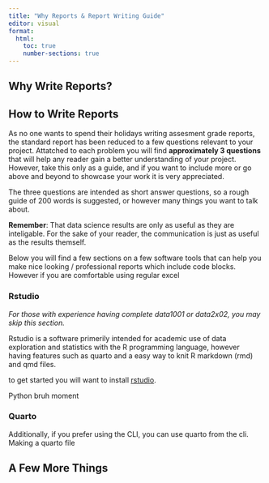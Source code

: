 ```yaml
---
title: "Why Reports & Report Writing Guide"
editor: visual
format: 
  html:
    toc: true
    number-sections: true
---
```


## Why Write Reports?

## How to Write Reports

As no one wants to spend their holidays writing assesment grade reports, the standard report has been reduced to a few questions relevant to your project.
Attatched to each problem you will find **approximately 3 questions ** that will help any reader gain a better understanding of your project.
However, take this only as a guide, and if you want to include more or go above and beyond to showcase your work it is very appreciated.

The three questions are intended as short answer questions, so a rough guide of 200 words is suggested, or however many things you want to talk about.

**Remember**: That data science results are only as useful as they are inteligable. For the sake of your reader, the communication is just as useful as the results themself.

Below you will find a few sections on a few software tools that can help you make nice looking / professional reports which include code blocks. However if you are comfortable using regular excel

### Rstudio

*For those with experience having complete data1001 or data2x02, you may skip this section.*

Rstudio is a software primerily intended for academic use of data exploration and statistics with the R programming language, however having features such as quarto and a easy way to knit R markdown (rmd) and qmd files. 

to get started you will want to install <a href="https://posit.co/download/rstudio-desktop/"> rstudio</a>. 

::: {.column-margin}
Python bruh moment
:::




### Quarto 

Additionally, if you prefer using the CLI, you can use quarto from the cli.
Making a quarto file 

## A Few More Things
